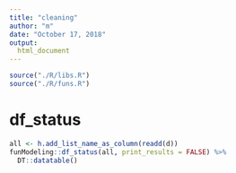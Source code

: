 ```yaml
---
title: "cleaning"
author: "m"
date: "October 17, 2018"
output: 
  html_document
---
```


```r
source("./R/libs.R")
source("./R/funs.R")
```

# df_status

```r
all <- h.add_list_name_as_column(readd(d))
funModeling::df_status(all, print_results = FALSE) %>% 
  DT::datatable()
```

